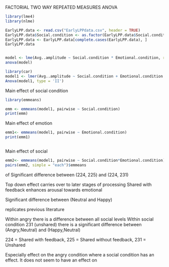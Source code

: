 
FACTORIAL TWO WAY REPEATED MEASURES ANOVA

```r
library(lme4)
library(nlme)

EarlyLPP.data <- read.csv("EarlyLPPdata.csv", header = TRUE)
EarlyLPP.data$Social.condition <- as.factor(EarlyLPP.data$Social.condition)
EarlyLPP.data <- EarlyLPP.data[complete.cases(EarlyLPP.data), ]
EarlyLPP.data


model <- lme(Avg..amplitude ~ Social.condition * Emotional.condition, random=~1|Subject, data = EarlyLPP.data)
anova(model)

library(car)
model1 <- lmer(Avg..amplitude ~ Social.condition + Emotional.condition + Social.condition:Emotional.condition+(1|Subject), data = EarlyLPP.data)
Anova(model1, type = 'II')

```
Main effect of social condition
```r
library(emmeans)

emm <- emmeans(model1, pairwise ~ Social.condition)
print(emm)


```

Main effect of emotion
```r
emm1<- emmeans(model1, pairwise ~ Emotional.condition)
print(emm1)



```

Main effect of social
```r
emm2<- emmeans(model1, pairwise ~ Social.condition*Emotional.condition)
pairs(emm2, simple = "each")$emmeans
```



 of Significant difference between (224, 225) and (224, 231)
 
 
 Top down effect carries over to later stages of processing
 Shared with feedback enhances arousal towards emotional 
 
 
Significant difference between (Neutral and Happy)


replicates previous literature


Within angry there is a difference between all social levels
Within social condition 231 (unshared) there is a significant difference between (Angry,Neutral) and (Happy,Neutral)

224 = Shared with feedback, 225 = Shared without feedback, 231 = Unshared


Especially effect on the angry condition where a social condition has an effect. It does not seem to have an effect on


